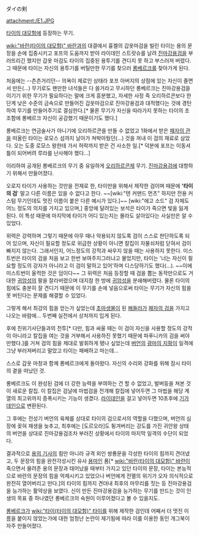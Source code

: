 ダイの剣

attachment:/E1.JPG

[[타이의 대모험]]에 등장하는 무기.

[[wiki:"바란(타이의 대모험)" 바란]]과의 대결에서 흉켈의 갑옷마검을 빌린 타이는 용의 문장을 손에 집중시키고 포프의 도움까지 받아 라이데인 스트랏슈를 날려 [[진마강용검]]을 부러뜨리긴 했지만 갑옷 마검도 타이의 집중된 용투기를 견디지 못 하고 부스러져 버렸다. 그 때문에 타이는 자신의 용투기를 버틸만한 무기를 찾으러 [[롱베르크]]를 찾아가게 된다.

처음에는 --츤츤거리던-- 의욕이 제로인 상태라 포프 아버지의 상점에 있는 자신이 졸면서 만든(...) 무기로도 왠만한 녀석들은 다 쓸거라고 무시하던 롱베르크는 진마강용검을 이기기 위한 무기가 필요하다는 말에 크게 흥분했고, 자세한 사정 즉 오리하르콘보다 한 단계 낮은 수준의 금속으로 만들어진 갑옷마검으로 진마강용검과 대적했다는 것에 경탄하여 무기를 만들어주기로 결심한다.[* 물론 무기가 자신을 따라가지 못하는 타이의 초조함에 롱베르크 자신이 공감했기 때문이기도 했다.]

롱베르크는 연금술사가 아니기에 오리하르콘을 만들 수 없었고 1화에서 받은 [[패자의 관]]을 떠올린 타이는 로모스 섬까지 날아가 쳐박아뒀던(...) 것을 꺼내 이 검의 재료로 삼았다. 오는 도중 로모스 왕한테 가서 허락까지 받은 건 사소한 일.[* 덕분에 포프는 이동셔틀이 되어버려 루라를 난사해야 했다...]

이리하여 공개된 롱베르크의 무기 중 유일하게 [[오리하르콘]]제 무기. [[진마강용검]]에 대항하기 위해서 만들어졌다.

오로지 타이가 사용하는 것만을 전제로 한, 타이만을 위해서 제작한 검이며 때문에 ''''타이의 검'''' 말고 다른 이름은 있을 수 없다고 한다. ~~[wiki:"텐 커맨드 먼츠" 하지만 전용 커스텀 무기인데도 멋진 이름이 붙은 다른 예시가 있다.]~~ [wiki:"에고 소드" 검 자체도 어느 정도의 의지를 가지고 있으며,] 중앙에 달려있는 보석은 타이가 죽으면 빛을 잃게 된다. 이 특성 때문에 마지막에 타이가 어디 있는지는 몰라도 살아있다는 사실만은 알 수 있었다.

위력은 강력하며 그렇기 때문에 아무 때나 악용되지 않도록 검이 스스로 판단하도록 되어 있으며, 자신이 필요할 정도로 위급한 상황이 아니면 칼집이 자물쇠처럼 닫혀서 검이 빠지지 않는다. 그래서인지, 어느정도의 강적과 싸우지 않을 때는 사용하지 못한다. 미스트번은 타이의 검을 처음 보고 한번 보여주지그러냐고 물었지만, 타이는 '너는 자신이 필요할 정도의 강자가 아니라고 이 검이 말하고 있어'하며 디스당하기도 했다(...). ~~이에 미스트번이 울컥한 것은 덤이다~~ 그 위력은 처음 등장할 때 검을 뽑는 동작만으로도 거대한 [[귀암성]]의 팔을 잘라버렸으며 대지참 한 방에 [[귀암성]]을 분쇄해버렸다. 물론 타이의 힘에도 충분히 잘 견디기 때문에 이 무기를 손에 넣음으로써 타이는 무기가 자신의 힘을 못 버틴다는 문제를 해결할 수 있었다.

그렇게 해서 최강의 힘을 얻는가 싶었는데 [[초마생물]]이 된 [[해들러]]가 [[패자의 검]]을 가지고 나오는 바람에... 두번째 실전에서 상처까지 입게 된다.

후에 친위기사단들과의 전투[* 다만, 힘과 싸울 때는 이 검이 자신을 사용할 정도의 강적이 아니라고 칼집을 여는 것을 거부해서 사용하진 못했기 때문에 파푸니카의 검을 써야만했다.]를 거쳐 검의 힘을 제대로 발휘하게 됐나 싶었는데 [[버언]]의 [[광마의 지팡이]] 일격에 그냥 부러져버리고 말았고 타이는 패배하고 마는데...

스스로 갑옷 마창과 함께 롱베르크에게 돌아왔다. 자신의 수리와 강화를 위해 잠시 타이의 곁을 떠났던 것.

롱베르크도 이 완성된 검에 더 강한 능력을 부여하는 건 할 수 없었고, 발버둥을 쳐본 것이 새로운 칼집. 이 칼집은 검날에 마법검을 전개해 칼집에 넣어두면 그 마법을 해당 계열의 최고위까지 증폭시키는 기능이 생겼다. [[라이데인]]을 걸고 넣어두면 10초후에 [[기가데인]]으로 변환된다.

그 후에는 전성기 버언의 육체를 상대로 타이의 검으로서의 역할을 다했으며, 버언의 심장에 꽂혀 재생을 늦추고, 최후에는 [도르오라]도 튕겨버리는 강도를 가진 귀안왕 상태의 버언을 상대로 진마강용검조차 부러진 상황에서 타이의 마지막 일격의 수단이 되었다.

결과적으로 [[용의 기사]]의 힘만 아니라 규격 외인 쌍룡문을 각성한 타이의 힘까지 견뎌냈고, 두 문장의 힘을 완전각성시킨 유사 [[용마인]] 폼[* [[wiki:"바란(타이의 대모험)" 바란]]이 죽으면서 물려준 용의 문장과 태어났을 때부터 가지고 있던 타이의 문장, 타이는 본능적으로 바란의 문장의 힘을 억제시키고 있었으나 버언에게 전멸의 위기가 오자 의식적으로 완전히 열어버리고 만다.]의 타이의 힘까지 견뎌내 최후의 마무리를 짓는 등 진마강용검을 능가하는 활약상을 보였다. 신이 만든 진마강용검을 능가하는 무기를 만드는 것이 인생의 목표 중 하나였던 롱베르크의 숙원이 이루어졌다고 볼 수 있을지도.

[[롱베르크]]가 [[wiki:"타이(타이의 대모험)" 타이]]를 위해 제작한 검인데 어째서 더 멋진 이름을 붙이지 않았는가에 대한 엄청난 논란이 제기됨에 따라 이를 이용한 동인 개그북이 자주 만들어졌다. 

